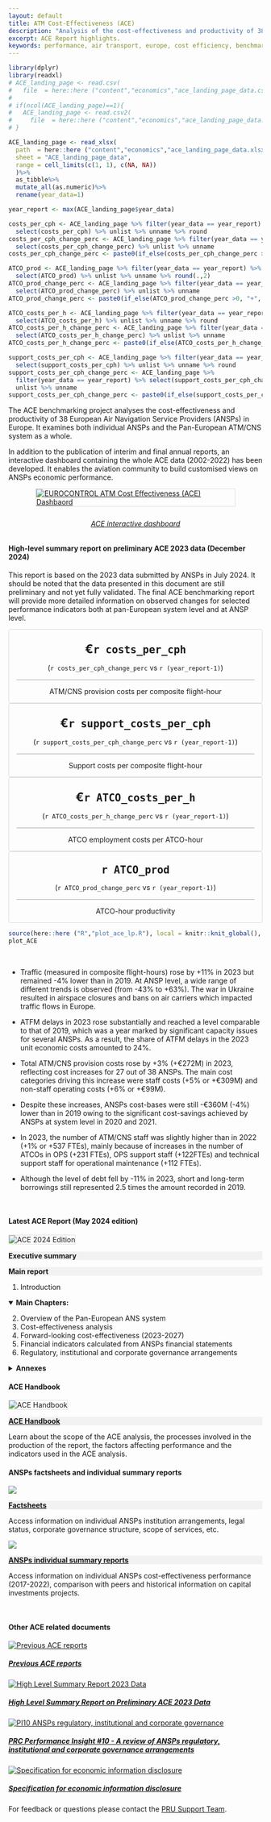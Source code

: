 ```yaml
---
layout: default
title: ATM Cost-Effectiveness (ACE)
description: "Analysis of the cost-effectiveness and productivity of 38 European Air Navigation Service Providers (ANSPs) in Europe."
excerpt: ACE Report highlights.
keywords: performance, air transport, europe, cost efficiency, benchmarking
---
```


<style type="text/css">
.scorecard-box {
     <!-- margin-left: 30px;  -->
     <!-- margin-right: 30px;  -->
     padding: 0px;
     text-align: center;
     border: solid 1px #D9D9D9;
     border-radius: 4px

}


</style>

<!-- retrieve latest ACE data -->
```r
library(dplyr)
library(readxl)
# ACE_landing_page <- read.csv(
#   file  = here::here ("content","economics","ace_landing_page_data.csv")) 
# 
# if(ncol(ACE_landing_page)==1){
#   ACE_landing_page <- read.csv2(
#     file  = here::here ("content","economics","ace_landing_page_data.csv")) 
# }

ACE_landing_page <- read_xlsx(
  path  = here::here ("content","economics","ace_landing_page_data.xlsx"),
  sheet = "ACE_landing_page_data",
  range = cell_limits(c(1, 1), c(NA, NA))
  )%>%
  as_tibble%>%
  mutate_all(as.numeric)%>%
  rename(year_data=1)

year_report <- max(ACE_landing_page$year_data)

costs_per_cph <- ACE_landing_page %>% filter(year_data == year_report) %>%
  select(costs_per_cph) %>% unlist %>% unname %>% round
costs_per_cph_change_perc <- ACE_landing_page %>% filter(year_data == year_report) %>%
  select(costs_per_cph_change_perc) %>% unlist %>% unname 
costs_per_cph_change_perc <- paste0(if_else(costs_per_cph_change_perc >0, "+", ""), round(costs_per_cph_change_perc*100,1),"%")

ATCO_prod <- ACE_landing_page %>% filter(year_data == year_report) %>%
  select(ATCO_prod) %>% unlist %>% unname %>% round(.,2)
ATCO_prod_change_perc <- ACE_landing_page %>% filter(year_data == year_report) %>%
  select(ATCO_prod_change_perc) %>% unlist %>% unname
ATCO_prod_change_perc <- paste0(if_else(ATCO_prod_change_perc >0, "+", ""), round(ATCO_prod_change_perc*100,1),"%")

ATCO_costs_per_h <- ACE_landing_page %>% filter(year_data == year_report) %>%
  select(ATCO_costs_per_h) %>% unlist %>% unname %>% round
ATCO_costs_per_h_change_perc <- ACE_landing_page %>% filter(year_data == year_report) %>%
  select(ATCO_costs_per_h_change_perc) %>% unlist %>% unname
ATCO_costs_per_h_change_perc <- paste0(if_else(ATCO_costs_per_h_change_perc >0, "+", ""), round(ATCO_costs_per_h_change_perc*100,1),"%")

support_costs_per_cph <- ACE_landing_page %>% filter(year_data == year_report) %>%
  select(support_costs_per_cph) %>% unlist %>% unname %>% round
support_costs_per_cph_change_perc <- ACE_landing_page %>%
  filter(year_data == year_report) %>% select(support_costs_per_cph_change_perc) %>%
  unlist %>% unname 
support_costs_per_cph_change_perc <- paste0(if_else(support_costs_per_cph_change_perc >0, "+", ""), round(support_costs_per_cph_change_perc*100,1),"%")

```

<div class="container">
<div class="row align-items-start">
<div class="col-sm-9">
The ACE benchmarking project analyses the cost-effectiveness and productivity of 38 European Air Navigation Service Providers (ANSPs) in Europe. It examines both individual ANSPs and the Pan-European ATM/CNS system as a whole.

In addition to the publication of interim and final annual reports, an interactive dashboard containing the whole ACE data (2002-2022) has been developed. It enables the aviation community to build customised views on ANSPs economic performance. 
</div><!-- closes col  -->

<div class="col-sm-3">
<a href="https://www.eurocontrol.int/ACE/ACE-Home.html" target="_blank">
  <img class="card-img-top" src="/images/prc/ace_db3.PNG" alt="EUROCONTROL ATM Cost Effectiveness (ACE) Dashbaord" style="max-height:78%; max-width:78%; display:block; margin: auto; border: 1px solid rgba(0,0,0,.125)">
  <!-- <div class="card-body"> -->
  <h6 class="card-title" style="text-align: center; padding-top: 5px; ">ACE interactive dashboard</h6></a>
<!-- </div> -->
</div><!-- closes col  -->
</div><!-- closes row  -->
</div><!-- closes container  -->

<div class="container">
#### High-level summary report on preliminary ACE 2023 data (December 2024)
This report is based on the 2023 data submitted by ANSPs in July 2024.  It should be noted that the data presented in this document are still preliminary and not yet fully validated. The final ACE benchmarking report will provide more detailed information on observed changes for selected performance indicators both at pan-European system level and at ANSP level. 

<div class="row">
<div class="col-md-6" >

<div class="d-flex justify-content-center">
<div class="col-5 scorecard-box">
<p style="font-weight: bold; font-size: 24px; margin-bottom: 0px; " >€`r costs_per_cph`</p>
<p style="border-bottom: solid 1px #A6A6A6; margin-left: 15px; margin-right: 15px; padding-bottom: 15px; " >(`r costs_per_cph_change_perc` vs `r (year_report-1)`)</p>
ATM/CNS provision costs per composite flight-hour
</div>

<div class="col-5 scorecard-box" >
<p style="font-weight: bold; font-size: 24px; margin-bottom: 0px; " >€`r support_costs_per_cph`</p>
<p style="border-bottom: solid 1px #A6A6A6; margin-left: 15px; margin-right: 15px; padding-bottom: 15px; " >(`r support_costs_per_cph_change_perc` vs `r (year_report-1)`)</p>
Support costs per composite flight-hour
</div>
</div><!-- closes d-flex  -->

<div class="d-flex justify-content-center">
<div class="col-5 scorecard-box" >
<p style="font-weight: bold; font-size: 24px; margin-bottom: 0px; " >€`r ATCO_costs_per_h`</p>
<p style="border-bottom: solid 1px #A6A6A6; margin-left: 15px; margin-right: 15px; padding-bottom: 15px; " >(`r ATCO_costs_per_h_change_perc` vs `r (year_report-1)`)</p>
ATCO employment costs per ATCO-hour
</div>

<div class="col-5 scorecard-box" >
<p style="font-weight: bold; font-size: 24px; margin-bottom: 0px; " >`r ATCO_prod`</p>
<p style="border-bottom: solid 1px #A6A6A6; margin-left: 15px; margin-right: 15px; padding-bottom: 15px; " >(`r ATCO_prod_change_perc` vs `r (year_report-1)`)</p>
ATCO-hour productivity
</div>
</div><!-- closes d-flex  -->

</div><!-- closes col-md-6  -->

<div class="col-md-6" >
```r
source(here::here ("R","plot_ace_lp.R"), local = knitr::knit_global(), print.eval = TRUE)
plot_ACE
```
</div><!-- closes col-md-6  -->
</div><!-- closes row  -->
</div><!-- closes container  -->

<br>
<div class="container" >

*	Traffic (measured in composite flight-hours) rose by +11% in 2023 but remained -4% lower than in 2019. At ANSP level, a wide range of different trends is observed (from -43% to +63%). The war in Ukraine resulted in airspace closures and bans on air carriers which impacted traffic flows in Europe.

*	ATFM delays in 2023 rose substantially and reached a level comparable to that of 2019, which was a year marked by significant capacity issues for several ANSPs. As a result, the share of ATFM delays in the 2023 unit economic costs amounted to 24%.

*	Total ATM/CNS provision costs rose by +3% (+€272M) in 2023, reflecting cost increases for 27 out of 38 ANSPs. The main cost categories driving this increase were staff costs (+5% or +€309M) and non-staff operating costs (+6% or +€99M).

*	Despite these increases, ANSPs cost-bases were still -€360M (-4%) lower than in 2019 owing to the significant cost-savings achieved by ANSPs at system level in 2020 and 2021.

*	In 2023, the number of ATM/CNS staff was slightly higher than in 2022 (+1% or +537 FTEs), mainly because of increases in the number of ATCOs in OPS (+231 FTEs), OPS support staff (+122FTEs) and technical support staff for operational maintenance (+112 FTEs).

*	Although the level of debt fell by -11% in 2023, short and long-term borrowings still represented 2.5 times the amount recorded in 2019.

</div>

<div class="container">
<br>
<div class="row align-items-start">
<div class="col-md-6">
#### Latest ACE Report (May 2024 edition)

<div class="row align-items-start">
<div class="col-sm-2">
  <img src="/images/prc/ace2024ed.png" alt="ACE 2024 Edition" style="border: 1px solid rgba(0,0,0,.125)">

</div>

<div class="col-sm-10">
<div style="background-color: #F2F2F2;" >
**Executive summary**
</div>

<div style="background-color: #F2F2F2; "  >
**Main report**
<span class="float-right">
<a href="/library/ace/eurocontrol-ace-benchmarking-report-2024-edition.pdf" data-toggle="tooltip" title="Download pdf version" download><i class="fas fa-download"></i></a>
<!-- <a href="library/eurocontrol-ace-2020-benchmarking-report.pdf" data-toggle="tooltip" title="Download pdf version" download><i class="fas fa-download"></i></a> -->
</span>
</div>

  1. Introduction

<details open>
<summary>**Main Chapters:**</summary>
  2. Overview of the Pan-European ANS system
  3. Cost-effectiveness analysis
  4. Forward-looking cost-effectiveness (2023-2027)
  5. Financial indicators calculated from ANSPs financial statements
  6. Regulatory, institutional and corporate governance arrangements
</details>

<details>
<summary>**Annexes**</summary>
  * ANNEX 1 – Status of ANSPs 2022 Annual Reports
  * ANNEX 2 – Performance indicators used for the comparison of ANSPs
  * ANNEX 3 – Performance ratios
  * ANNEX 4 – Exchange rates, inflation rates and purchasing power parities (PPPS) data
  * ANNEX 5 – Key data
  * ANNEX 6 – Performance indicators at FAB level
  * Glossary
</details>

</div>
</div>
</div>

<div class="col-md-6">
#### ACE Handbook
<div class="row align-items-start">
<div class="col-sm-2">
  <img src="/images/eco/ace-handbook-thmb.png" alt="ACE Handbook" style="border: 1px solid rgba(0,0,0,.125)">
</div>
<div class="col-sm-10">
<div style="background-color: #F2F2F2; "  >
<!-- <a href="/library/ACE-handbook.pdf" download><i class="fas fa-download" data-toggle="tooltip" title="Download pdf"></i></a> -->
<a href="/economics/ace/ace-handbook/" data-toggle="tooltip" title="Access electronic version" target="_blank">**ACE Handbook**</a>
<span class="float-right">
<a href="/library/ace/ace-handbook-june-2023-edition.pdf" data-toggle="tooltip" title="Download pdf version" target="_blank" download><i class="fas fa-download"></i></a>
</span>
</div>
Learn about the scope of the ACE analysis, the processes involved in the production of the report, the factors affecting performance and  the indicators used in the ACE analysis.
</div>
</div> <!-- closes secondary row -->

#### ANSPs factsheets and individual summary reports
<div class="row align-items-start">
<div class="col-sm-2">
![](/images/eco/factsheet1_thmb.png)
</div>

<div class="col-sm-10">
<div style="background-color: #F2F2F2; "  >

<a href="/economics/ace/ansp-institutional/" target="_blank">**Factsheets**</a>
</div>
Access information on individual ANSPs institution arrangements, legal status, corporate governance structure, scope of services, etc.
</div>
</div> <!-- closes secondary row -->

<div class="row align-items-start">
<div class="col-sm-2">
![](/images/eco/ace_partII_thmb.png)
</div>

<div class="col-sm-10">
<div style="background-color: #F2F2F2; "  >

<a href="/economics/ace/ansp-ceff/" target="_blank">**ANSPs individual summary reports**</a>
</div>
Access information on individual ANSPs cost-effectiveness performance (2017-2022), comparison with peers and historical information on capital investments projects.
</div>
</div> <!-- closes secondary row -->



</div> <!-- closes col-md-6 -->
</div> <!-- closes main row -->
<br>

#### Other ACE related documents

<div class="card-deck">

<div class="card-deck">

<!-- <div class="card"><a href="https://www.eurocontrol.int/ACE/ACE-Home.html"> -->
<!--   <img class="card-img-top" src="/images/prc/ace_dashboard.jpg" alt="ACE interactive dashboard"> -->
<!--   <div class="card-body"><h5 class="card-title">ACE interactive dashboard</h5></a><p class="card-text"></p> -->
<!--   </div> -->
<!-- </div> -->

<div class=" card">
<a href="/publications/prc/ace/" target="_blank">
  <img class="card-img-top" src="/images/eco/ace_oldcovers.png" alt="Previous ACE reports">
  <div class="card-body"><h5 class="card-title">Previous ACE reports</h5></a><p class="card-text"></p>
  </div>
</div>


<div class="card" ><a href="https://ansperformance.eu/economics/ace/ace-hlsr/" target="_blank">
  <img class="card-img-top" src="/images/eco/ace-hlsr2023.png" alt="High Level Summary Report 2023 Data">
  <div class="card-body"><h5 class="card-title">High Level Summary Report on Preliminary ACE 2023 Data</h5></a><p class="card-text"></p>
  </div>
</div>


<div class="card" ><a href="https://www.eurocontrol.int/publication/prc-performance-insight-10-atm-cost-effectiveness" target="_blank">
  <img class="card-img-top" src="/images/eco/pi10.png" alt="PI10 ANSPs regulatory, institutional and corporate governance">
  <div class="card-body"><h5 class="card-title">PRC Performance Insight #10 - A review of ANSPs regulatory, institutional and corporate governance arrangements</h5></a><p class="card-text"></p>
  </div>
</div>

<div class="card"><a href="https://www.eurocontrol.int/publication/eurocontrol-specification-economic-information-disclosure" target="_blank">
  <img class="card-img-top" src="/images/prc/ace_seid_3.0.jpg" alt="Specification for economic information disclosure">
  <div class="card-body"><h5 class="card-title">Specification for economic information disclosure</h5></a><p class="card-text"></p>
  </div>
</div>

<!-- <div class="card"><a href="https://www.eurocontrol.int/ACE/Supporting-Documents/KeyOpsData2020.xlsm" target="_blank"> -->
<!--   <img class="card-img-top" src="/images/prc/ace_key_ops_data_2020.png" alt="2020 Key operational data"> -->
<!--   <div class="card-body"><h5 class="card-title">2020 Key operational data</h5></a><p class="card-text"></p> -->
<!--   </div> -->
<!-- </div> -->

</div> <!-- closes card deck -->

</div> <!-- closes container -->

For feedback or questions please contact the [PRU Support Team](mailto:PRU-Support@eurocontrol.int).
